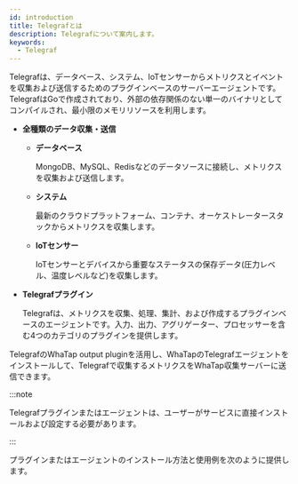 ```yaml
---
id: introduction
title: Telegrafとは
description: Telegrafについて案内します。
keywords:
  - Telegraf
---
```



Telegrafは、データベース、システム、IoTセンサーからメトリクスとイベントを収集および送信するためのプラグインベースのサーバーエージェントです。TelegrafはGoで作成されており、外部の依存関係のない単一のバイナリとしてコンパイルされ、最小限のメモリリソースを利用します。

- **全種類のデータ収集・送信**

  - **データベース**

    MongoDB、MySQL、Redisなどのデータソースに接続し、メトリクスを収集および送信します。 

  - **システム**

    最新のクラウドプラットフォーム、コンテナ、オーケストレータースタックからメトリクスを収集します。 

  - **IoTセンサー**

    IoTセンサーとデバイスから重要なステータスの保存データ(圧力レベル、温度レベルなど)を収集します。

- **Telegrafプラグイン**

  Telegrafは、メトリクスを収集、処理、集計、および作成するプラグインベースのエージェントです。入力、出力、アグリゲーター、プロセッサーを含む4つのカテゴリのプラグインを提供します。

TelegrafのWhaTap output pluginを活用し、WhaTapのTelegrafエージェントをインストールして、Telegrafで収集するメトリクスをWhaTap収集サーバーに送信できます。 

<ImgLang img='telegraf-sync-structure.png' desc='Telegraf - WhaTap連携' />

:::note

Telegrafプラグインまたはエージェントは、ユーザーがサービスに直接インストールおよび設定する必要があります。

:::

プラグインまたはエージェントのインストール方法と使用例を次のように提供します。

<DocCardList/>
